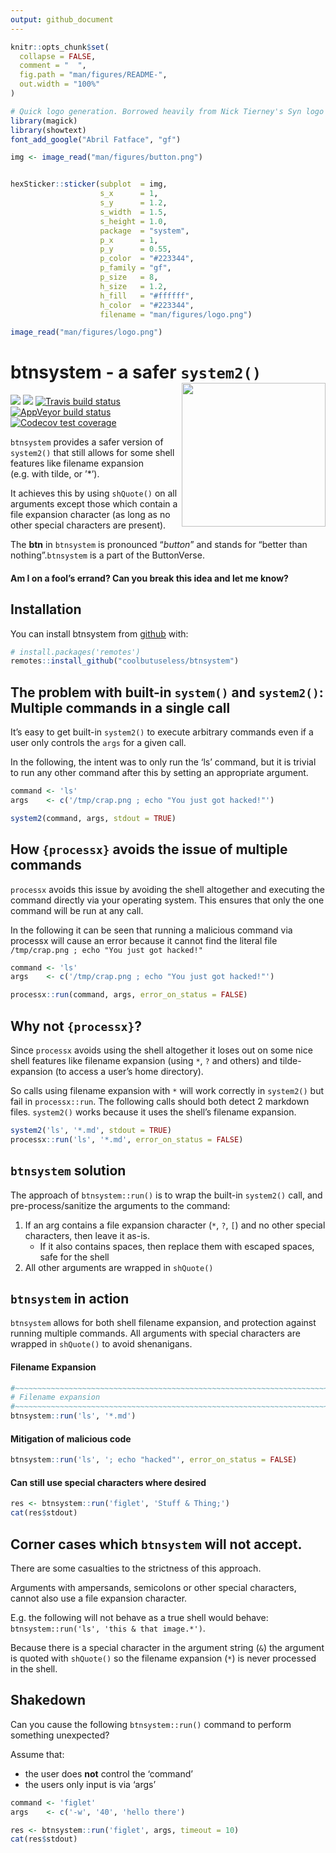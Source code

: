 ```yaml
---
output: github_document
---
```


<!-- README.md is generated from README.Rmd. Please edit that file -->

```r
knitr::opts_chunk$set(
  collapse = FALSE,
  comment = "  ",
  fig.path = "man/figures/README-",
  out.width = "100%"
)
```


```r
# Quick logo generation. Borrowed heavily from Nick Tierney's Syn logo process
library(magick)
library(showtext)
font_add_google("Abril Fatface", "gf")
```


```r
img <- image_read("man/figures/button.png")


hexSticker::sticker(subplot  = img,
                    s_x      = 1,
                    s_y      = 1.2,
                    s_width  = 1.5,
                    s_height = 1.0,
                    package  = "system",
                    p_x      = 1,
                    p_y      = 0.55,
                    p_color  = "#223344",
                    p_family = "gf",
                    p_size   = 8,
                    h_size   = 1.2,
                    h_fill   = "#ffffff",
                    h_color  = "#223344",
                    filename = "man/figures/logo.png")

image_read("man/figures/logo.png")
```




# btnsystem - a safer `system2()`  <img src="man/figures/logo.png" align="right" height=230/>

<!-- badges: start -->
![](http://img.shields.io/badge/cool-useless-green.svg)
![](http://img.shields.io/badge/button-verse-blue.svg)
[![Travis build status](https://travis-ci.org/coolbutuseless/btnsystem.svg?branch=master)](https://travis-ci.org/coolbutuseless/btnsystem)
[![AppVeyor build status](https://ci.appveyor.com/api/projects/status/github/coolbutuseless/btnsystem?branch=master&svg=true)](https://ci.appveyor.com/project/coolbutuseless/btnsystem)
[![Codecov test coverage](https://codecov.io/gh/coolbutuseless/btnsystem/branch/master/graph/badge.svg)](https://codecov.io/gh/coolbutuseless/btnsystem?branch=master)
<!-- badges: end -->


`btnsystem` provides a safer version of `system2()` that 
still allows for some shell features like filename expansion (e.g. with tilde, or '*').

It achieves this by using `shQuote()` on all arguments except those which contain 
a file expansion character (as long as no other special characters are present).

The **btn** in `btnsystem` is pronounced "*button*" and stands for "better than 
nothing".`btnsystem` is a part of the ButtonVerse.

#### Am I on a fool's errand?  Can you break this idea and let me know?

Installation
------------------------------------------------------------------------------

You can install btnsystem from [github](https://github.com/coolbutuseless/btnsystem) with:

``` r
# install.packages('remotes')
remotes::install_github("coolbutuseless/btnsystem")
```


The problem with built-in `system()` and `system2()`: Multiple commands in a single call
------------------------------------------------------------------------------

It's easy to get built-in `system2()` to execute arbitrary commands even 
if a user only controls the `args` for a given call.

In the following, the intent was to only run the 'ls' command, but it is 
trivial to run any other command after this by setting an appropriate argument.

```r
command <- 'ls'
args    <- c('/tmp/crap.png ; echo "You just got hacked!"')

system2(command, args, stdout = TRUE)
```


How `{processx}` avoids the issue of multiple commands
------------------------------------------------------------------------------

`processx` avoids this issue by avoiding the shell altogether and executing
the command directly via your operating system.  This ensures that only 
the one command will be run at any call.

In the following it can be seen that running a malicious command via processx will 
cause an error because it cannot find the literal file `/tmp/crap.png ; echo "You just got hacked!"`

```r
command <- 'ls'
args    <- c('/tmp/crap.png ; echo "You just got hacked!"')

processx::run(command, args, error_on_status = FALSE)
```



Why not `{processx}`?
------------------------------------------------------------------------------

Since `processx` avoids using the shell altogether it loses out on some nice 
shell features like filename expansion (using `*`, `?` and others) and tilde-expansion
(to access a user's home directory).

So calls using filename expansion with `*` will work correctly in `system2()` 
but fail in `processx::run`.  The following calls should both detect 2 markdown
files.  `system2()` works because it uses the shell's filename expansion.


```r
system2('ls', '*.md', stdout = TRUE)
processx::run('ls', '*.md', error_on_status = FALSE)
```



`btnsystem` solution
------------------------------------------------------------------------------

The approach of `btnsystem::run()` is to wrap the built-in `system2()` call, and
pre-process/sanitize the arguments to the command:

1. If an arg contains a file expansion character (`*`, `?`, `[`) and no other special
   characters, then leave it as-is.
    * If it also contains spaces, then replace them with escaped spaces, safe for the shell
2. All other arguments are wrapped in `shQuote()`


`btnsystem` in action
------------------------------------------------------------------------------

`btnsystem` allows for both shell filename expansion, and protection against
running multiple commands.  All arguments with special characters are
wrapped in `shQuote()` to avoid shenanigans.


#### Filename Expansion
```r
#~~~~~~~~~~~~~~~~~~~~~~~~~~~~~~~~~~~~~~~~~~~~~~~~~~~~~~~~~~~~~~~~~~~~~~~~~~~~~
# Filename expansion
#~~~~~~~~~~~~~~~~~~~~~~~~~~~~~~~~~~~~~~~~~~~~~~~~~~~~~~~~~~~~~~~~~~~~~~~~~~~~~
btnsystem::run('ls', '*.md')
```

#### Mitigation of malicious code

```r
btnsystem::run('ls', '; echo "hacked"', error_on_status = FALSE)
```

#### Can still use special characters where desired 
```r
res <- btnsystem::run('figlet', 'Stuff & Thing;')
cat(res$stdout)
```




Corner cases which `btnsystem` will not accept.
------------------------------------------------------------------------------

There are some casualties to the strictness of this approach.

Arguments with ampersands, semicolons or other special characters, 
   cannot also use a file expansion character.
   
E.g. the following will not behave as a true shell would behave: `btnsystem::run('ls', 'this & that image.*')`.  

Because there is a special character in the argument string (`&`) the argument is quoted with
`shQuote()` so the filename expansion (`*`) is never processed in the shell.



Shakedown
------------------------------------------------------------------------------

Can you cause the following `btnsystem::run()` command to perform something unexpected?

Assume that:

* the user does **not** control the 'command' 
* the users only input is via 'args'


```r
command <- 'figlet'
args    <- c('-w', '40', 'hello there')

res <- btnsystem::run('figlet', args, timeout = 10)
cat(res$stdout)
```














